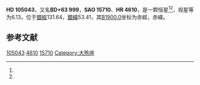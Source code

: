 {{Starbox begin
| name = HD 105043
}}
{{Starbox observe
| epoch = [[J2000.0|J2000.0]]
| constell = {{星座名待查}}<ref name=SIMBAD>{{cite web
 | url=http://simbad.u-strasbg.fr/simbad/sim-id?Ident=HR+4610
 | title =Pulsating variable Star
 | publisher=Centre de Données astronomiques de Strasbourg
 | work=SIMBAD
 | accessdate=2012-07-13}}</ref><ref name=DATA>{{cite web
 | url=http://vizier.u-strasbg.fr/viz-bin/VizieR-5?-out.add=.&-source=5050&-corr=PK=HR&-out.max=9999&HR=4610
 | title=VizieR Detailed Page
 | accessdate=2012-07-13
 | archive-date=2019-02-16
 | archive-url=https://web.archive.org/web/20190216075931/http://vizier.u-strasbg.fr/viz-bin/VizieR-5?-out.add=.&-source=5050&-corr=PK=HR&-out.max=9999&HR=4610
 | dead-url=no
 }}</ref>
| 星官 = 
| ra = {{RA|12|5|39.7}}<ref name=SIMBAD /><ref name=DATA />
| dec = {{DEC|+62|55|59}}<ref name=SIMBAD /><ref name=DATA />
| appmag_v = 6.13<ref name=SIMBAD /><ref name=DATA />
}}
{{Starbox character
| class = K2III<ref name=SIMBAD /><ref name=DATA />
| b-v = 1.17<ref name=SIMBAD /><ref name=DATA />
| u-b = 1.15<ref name=SIMBAD /><ref name=DATA />
| r-i = <ref name=SIMBAD /><ref name=DATA />
| variable = 
}}
{{Starbox astrometry
| radial_v = 1.15
| prop_mo_ra = -26
| parallax = 
| p_error = 
}}
{{Starbox catalog
| names =BD+63 999，[[SAO星表|SAO]] 15710，[[HD星表|HD]] 105043，[[HR星表|HR]] 4610}}
{{Starbox reference |Simbad=HR+4610}}
{{Starbox end}}

'''HD 105043'''，又名'''BD+63 999'''，'''SAO 15710'''、'''HR 4610'''，是一颗恒星<ref name=SIMBAD /><ref name=DATA />，视星等为6.13，位于[[銀道座標系|銀經]]131.64，[[銀道座標系|銀緯]]53.41，其[[B1900.0|B1900.0]]坐标为赤經{{RA|12|0|36.7}}，赤緯{{DEC|+63|53.41|30}}。

== 参考文献 ==
{{reflist}}

{{star-stub}}

[[Category:HD和HDE天體|105043]]
[[Category:HR天體|4610]]
[[Category:SAO天體|15710]]
[[Category:大熊座|Category:大熊座]]